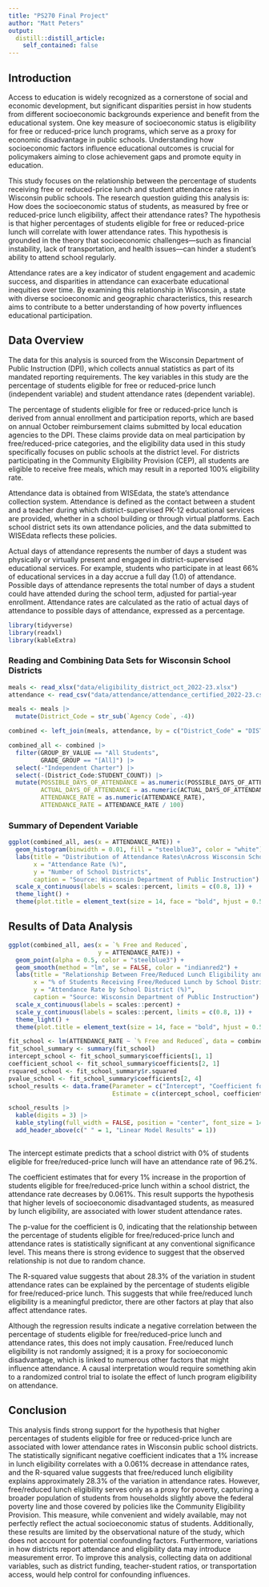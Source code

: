 ```yaml
---
title: "PS270 Final Project"
author: "Matt Peters"
output:
  distill::distill_article:
    self_contained: false
---
```



## Introduction

Access to education is widely recognized as a cornerstone of social and economic development, but significant disparities persist in how students from different socioeconomic backgrounds experience and benefit from the educational system. One key measure of socioeconomic status is eligibility for free or reduced-price lunch programs, which serve as a proxy for economic disadvantage in public schools. Understanding how socioeconomic factors influence educational outcomes is crucial for policymakers aiming to close achievement gaps and promote equity in education.

This study focuses on the relationship between the percentage of students receiving free or reduced-price lunch and student attendance rates in Wisconsin public schools. The research question guiding this analysis is: How does the socioeconomic status of students, as measured by free or reduced-price lunch eligibility, affect their attendance rates? The hypothesis is that higher percentages of students eligible for free or reduced-price lunch will correlate with lower attendance rates. This hypothesis is grounded in the theory that socioeconomic challenges—such as financial instability, lack of transportation, and health issues—can hinder a student's ability to attend school regularly.

Attendance rates are a key indicator of student engagement and academic success, and disparities in attendance can exacerbate educational inequities over time. By examining this relationship in Wisconsin, a state with diverse socioeconomic and geographic characteristics, this research aims to contribute to a better understanding of how poverty influences educational participation.

## Data Overview

The data for this analysis is sourced from the Wisconsin Department of Public Instruction (DPI), which collects annual statistics as part of its mandated reporting requirements. The key variables in this study are the percentage of students eligible for free or reduced-price lunch (independent variable) and student attendance rates (dependent variable).

The percentage of students eligible for free or reduced-price lunch is derived from annual enrollment and participation reports, which are based on annual October reimbursement claims submitted by local education agencies to the DPI. These claims provide data on meal participation by free/reduced-price categories, and the eligibility data used in this study specifically focuses on public schools at the district level. For districts participating in the Community Eligibility Provision (CEP), all students are eligible to receive free meals, which may result in a reported 100% eligibility rate.

Attendance data is obtained from WISEdata, the state’s attendance collection system. Attendance is defined as the contact between a student and a teacher during which district-supervised PK-12 educational services are provided, whether in a school building or through virtual platforms. Each school district sets its own attendance policies, and the data submitted to WISEdata reflects these policies. 

Actual days of attendance represents the number of days a student was physically or virtually present and engaged in district-supervised educational services. For example, students who participate in at least 66% of educational services in a day accrue a full day (1.0) of attendance. Possible days of attendance represents the total number of days a student could have attended during the school term, adjusted for partial-year enrollment. Attendance rates are calculated as the ratio of actual days of attendance to possible days of attendance, expressed as a percentage.



```r
library(tidyverse)
library(readxl)
library(kableExtra)
```

### Reading and Combining Data Sets for Wisconsin School Districts

```r
meals <- read_xlsx("data/eligibility_district_oct_2022-23.xlsx")
attendance <- read_csv("data/attendance/attendance_certified_2022-23.csv")
```

```r
meals <- meals |> 
  mutate(District_Code = str_sub(`Agency Code`, -4))

combined <- left_join(meals, attendance, by = c("District_Code" = "DISTRICT_CODE"))
```

```r
combined_all <- combined |> 
  filter(GROUP_BY_VALUE == "All Students",
         GRADE_GROUP == "[All]") |> 
  select(-"Independent Charter") |> 
  select(-(District_Code:STUDENT_COUNT)) |> 
  mutate(POSSIBLE_DAYS_OF_ATTENDANCE = as.numeric(POSSIBLE_DAYS_OF_ATTENDANCE),
         ACTUAL_DAYS_OF_ATTENDANCE = as.numeric(ACTUAL_DAYS_OF_ATTENDANCE),
         ATTENDANCE_RATE = as.numeric(ATTENDANCE_RATE),
         ATTENDANCE_RATE = ATTENDANCE_RATE / 100)
```

### Summary of Dependent Variable

```r
ggplot(combined_all, aes(x = ATTENDANCE_RATE)) +
  geom_histogram(binwidth = 0.01, fill = "steelblue3", color = "white") +
  labs(title = "Distribution of Attendance Rates\nAcross Wisconsin School Districts",
       x = "Attendance Rate (%)",
       y = "Number of School Districts",
       caption = "Source: Wisconsin Department of Public Instruction") +
  scale_x_continuous(labels = scales::percent, limits = c(0.8, 1)) +
  theme_light() +
  theme(plot.title = element_text(size = 14, face = "bold", hjust = 0.5))
```

## Results of Data Analysis

```r
ggplot(combined_all, aes(x = `% Free and Reduced`, 
                         y = ATTENDANCE_RATE)) +
  geom_point(alpha = 0.5, color = "steelblue3") +  
  geom_smooth(method = "lm", se = FALSE, color = "indianred2") +
  labs(title = "Relationship Between Free/Reduced Lunch Eligibility and\nAttendance Rates in Wisconsin Public School Districts (2023)",
       x = "% of Students Receiving Free/Reduced Lunch by School District",
       y = "Attendance Rate by School District (%)",
       caption = "Source: Wisconsin Department of Public Instruction") +
  scale_x_continuous(labels = scales::percent) + 
  scale_y_continuous(labels = scales::percent, limits = c(0.8, 1)) + 
  theme_light() +
  theme(plot.title = element_text(size = 14, face = "bold", hjust = 0.5))
```

```r
fit_school <- lm(ATTENDANCE_RATE ~ `% Free and Reduced`, data = combined_all)
fit_school_summary <- summary(fit_school)
intercept_school <- fit_school_summary$coefficients[1, 1] 
coefficient_school <- fit_school_summary$coefficients[2, 1]  
rsquared_school <- fit_school_summary$r.squared 
pvalue_school <- fit_school_summary$coefficients[2, 4]
school_results <- data.frame(Parameter = c("Intercept", "Coefficient for % Free/Reduced Lunch", "P-value for Coefficient", "R-squared Value"),
                             Estimate = c(intercept_school, coefficient_school, pvalue_school, rsquared_school))

school_results |> 
  kable(digits = 3) |> 
  kable_styling(full_width = FALSE, position = "center", font_size = 14) |> 
  add_header_above(c(" " = 1, "Linear Model Results" = 1))
  
```


The intercept estimate predicts that a school district with 0% of students eligible for free/reduced-price lunch will have an attendance rate of 96.2%. 

The coefficient estimates that for every 1% increase in the proportion of students eligible for free/reduced-price lunch within a school district, the attendance rate decreases by 0.061%. This result supports the hypothesis that higher levels of socioeconomic disadvantaged students, as measured by lunch eligibility, are associated with lower student attendance rates.  

The p-value for the coefficient is 0, indicating that the relationship between the percentage of students eligible for free/reduced-price lunch and attendance rates is statistically significant at any conventional significance level. This means there is strong evidence to suggest that the observed relationship is not due to random chance.

The R-squared value suggests that about 28.3% of the variation in student attendance rates can be explained by the percentage of students eligible for free/reduced-price lunch. This suggests that while free/reduced lunch eligibility is a meaningful predictor, there are other factors at play that also affect attendance rates.

Although the regression results indicate a negative correlation between the percentage of students eligible for free/reduced-price lunch and attendance rates, this does not imply causation. Free/reduced lunch eligibility is not randomly assigned; it is a proxy for socioeconomic disadvantage, which is linked to numerous other factors that might influence attendance. A causal interpretation would require something akin to a randomized control trial to isolate the effect of lunch program eligibility on attendance.

## Conclusion

This analysis finds strong support for the hypothesis that higher percentages of students eligible for free or reduced-price lunch are associated with lower attendance rates in Wisconsin public school districts. The statistically significant negative coefficient indicates that a 1% increase in lunch eligibility correlates with a 0.061% decrease in attendance rates, and the R-squared value suggests that free/reduced lunch eligibility explains approximately 28.3% of the variation in attendance rates. However, free/reduced lunch eligibility serves only as a proxy for poverty, capturing a broader population of students from households slightly above the federal poverty line and those covered by policies like the Community Eligibility Provision. This measure, while convenient and widely available, may not perfectly reflect the actual socioeconomic status of students. Additionally, these results are limited by the observational nature of the study, which does not account for potential confounding factors. Furthermore, variations in how districts report attendance and eligibility data may introduce measurement error. To improve this analysis, collecting data on additional variables, such as district funding, teacher-student ratios, or transportation access, would help control for confounding influences.
